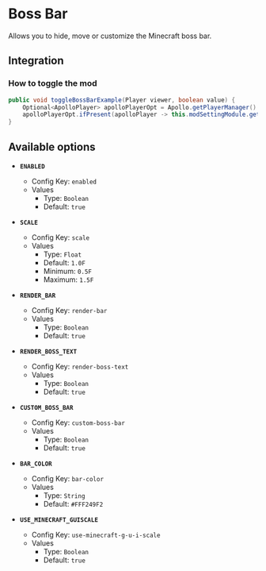 # Boss Bar

Allows you to hide, move or customize the Minecraft boss bar.

## Integration

### How to toggle the mod

```java
public void toggleBossBarExample(Player viewer, boolean value) {
    Optional<ApolloPlayer> apolloPlayerOpt = Apollo.getPlayerManager().getPlayer(viewer.getUniqueId());
    apolloPlayerOpt.ifPresent(apolloPlayer -> this.modSettingModule.getOptions().set(apolloPlayer, ModBossbar.ENABLED, value));
}
```

## Available options

- __`ENABLED`__
    - Config Key: `enabled`
    - Values
        - Type: `Boolean`
        - Default: `true`

- __`SCALE`__
    - Config Key: `scale`
    - Values
        - Type: `Float`
        - Default: `1.0F`
        - Minimum: `0.5F`
        - Maximum: `1.5F`

- __`RENDER_BAR`__
    - Config Key: `render-bar`
    - Values
        - Type: `Boolean`
        - Default: `true`

- __`RENDER_BOSS_TEXT`__
    - Config Key: `render-boss-text`
    - Values
        - Type: `Boolean`
        - Default: `true`

- __`CUSTOM_BOSS_BAR`__
    - Config Key: `custom-boss-bar`
    - Values
        - Type: `Boolean`
        - Default: `true`

- __`BAR_COLOR`__
    - Config Key: `bar-color`
    - Values
        - Type: `String`
        - Default: `#FFF249F2`

- __`USE_MINECRAFT_GUISCALE`__
    - Config Key: `use-minecraft-g-u-i-scale`
    - Values
        - Type: `Boolean`
        - Default: `true`

